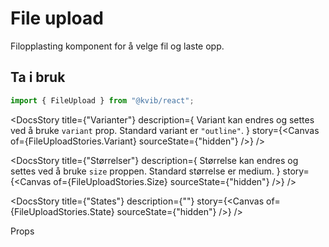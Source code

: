 
<Meta of={FileUploadStories} />

<DocsContainer>

# File upload

Filopplasting komponent for å velge fil og laste opp.

## Ta i bruk

```jsx
import { FileUpload } from "@kvib/react";
```

<Feedback component="FileUpload" />

<DocsStory
  title={"Varianter"}
  description={
    <Text>
      Variant kan endres og settes ved å bruke <Code>variant</Code> prop. Standard variant er <Code>"outline"</Code>.
    </Text>
  }
  story={<Canvas of={FileUploadStories.Variant} sourceState={"hidden"} />}
/>

<DocsStory
  title={"Størrelser"}
  description={
    <Text>
      Størrelse kan endres og settes ved å bruke <Code>size</Code> proppen. Standard størrelse er medium.
    </Text>
  }
  story={<Canvas of={FileUploadStories.Size} sourceState={"hidden"} />}
/>

<DocsStory title={"States"} description={""} story={<Canvas of={FileUploadStories.State} sourceState={"hidden"} />} />

<DocsHeading light>Props</DocsHeading>
<Canvas of={FileUploadStories.FileUpload} />
<Controls of={FileUploadStories.FileUpload} />

</DocsContainer>
